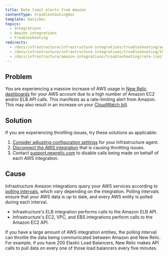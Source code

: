 ```yaml
---
title: Rate limit alerts from Amazon
contentType: troubleshootingDoc
template: basicDoc
topics:
  - Integrations
  - Amazon integrations
  - Troubleshooting
redirects:
  - /docs/infrastructure/infrastructure-integrations/troubleshooting/aws-throttling-issues
  - /docs/infrastructure/infrastructure-integrations/troubleshooting/throttled-aws-data
  - /docs/infrastructure/amazon-integrations/troubleshooting/rate-limit-alerts-amazon
---
```


## Problem

You are experiencing a massive increase of AWS usage in [New Relic dashboards](/docs/infrastructure/new-relic-infrastructure/data-instrumentation/new-relic-apm-data-infrastructure) for your AWS account due to a high number of Amazon EC2 and/or ELB API calls. This manifests as a rate-limiting alert from Amazon. This may also result in an increase on your [CloudWatch bill](/docs/infrastructure/infrastructure-integrations/troubleshooting/cloudwatch-billing-issues).

## Solution

If you are experiencing throttling issues, try these solutions as applicable:

1. [Consider adjusting configuration settings](/docs/infrastructure/new-relic-infrastructure/configuration/configure-infrastructure-agent) for your Infrastructure agent.
2. [Disconnect the AWS integration](/docs/infrastructure/infrastructure-integrations/getting-started/connect-aws-integrations-infrastructure#disconnect) that is causing throttling issues.
3. Contact [support.newrelic.com](https://support.newrelic.com/) to disable calls being made on behalf of each AWS integration.

## Cause

Infrastructure Amazon integrations query your AWS services according to [polling intervals](/docs/infrastructure/infrastructure-integrations/amazon-integrations/aws-polling-intervals-infrastructure-integrations), which vary depending on the integration. Polling intervals ensure that your AWS data is up to date, and every AWS entity is polled during each interval.

* Infrastructure's ELB integration performs calls to the Amazon ELB API.
* Infrastructure's EC2, VPC, and EBS integrations perform calls to the Amazon EC2 API.

If you have a large amount of AWS integration entities, the polling interval can throttle the data being communicated between Amazon and New Relic. For example, if you have 200 Elastic Load Balancers, New Relic makes API calls to pull data on every one of those load balancers every five minutes.
